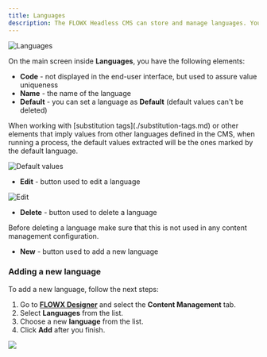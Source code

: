 ```yaml
---
title: Languages
description: The FLOWX Headless CMS can store and manage languages. You can add a language and use it in almost any content management configuration.
---
```


![Languages](https://s3.eu-west-1.amazonaws.com/docx.flowx.ai/platform-deep-dive/languages.png)

On the main screen inside **Languages**, you have the following elements:

* **Code** - not displayed in the end-user interface, but used to assure value uniqueness
* **Name** - the name of the language
* **Default** - you can set a language as **Default** (default values can't be deleted)

<Info>
When working with [substitution tags](./substitution-tags.md) or other elements that imply values from other languages defined in the CMS, when running a process, the default values extracted will be the ones marked by the default language.
</Info>

![Default values](https://s3.eu-west-1.amazonaws.com/docx.flowx.ai/platform-deep-dive/lang_default_values.png)

* **Edit** - button used to edit a language

![Edit](https://s3.eu-west-1.amazonaws.com/docx.flowx.ai/platform-deep-dive/edit_languages.png)

* **Delete** - button used to delete a language

<Warning>
Before deleting a language make sure that this is not used in any content management configuration.
</Warning>

* **New** - button used to add a new language

### Adding a new language

To add a new language, follow the next steps:

1. Go to [**FLOWX Designer**](../../../../terms/flowx-ai-designer) and select the **Content Management** tab.
2. Select **Languages** from the list.
3. Choose a new **language** from the list.
4. Click **Add** after you finish.

![](https://s3.eu-west-1.amazonaws.com/docx.flowx.ai/platform-deep-dive/adding_new_language.gif)